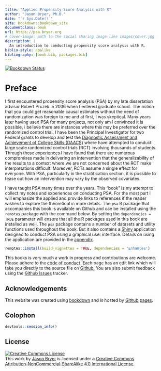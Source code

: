 ```yaml
--- 
title: "Applied Propensity Score Analysis with R"
author: "Jason Bryer, Ph.D."
date: "`r Sys.Date()`"
site: bookdown::bookdown_site
documentclass: book
url: https://psa.bryer.org
# cover-image: path to the social sharing image like images/cover.jpg
description: |
  An introduction to conducting propensity score analysis with R.
biblio-style: apalike
bibliography: [book.bib, packages.bib]
---
```


[![Bookdown Status](https://github.com/jbryer/psa/actions/workflows/bookdown.yaml/badge.svg)](https://github.com/jbryer/psa/actions/workflows/bookdown.yaml)

# Preface {-}

I first encountered propensity score analysis (PSA) by my late dissertation advisor Robert Pruzek in 2006 when I entered graduate school. The notion that you could get reasonable causal estimates without the need of randomization was foreign to me and at first, I was skeptical. Many years later having used PSA for many projects, not only am I convinced it is possible, I believe there are instances where this may be preferred over the randomized control trial. I have been the Principal Investigator for two Federal grants to develop and test the [Diagnostic Assessment and Achievement of College Skills (DAACS)](https://daacs.net) where have attempted to conduct large scale randomized control trials (RCT) involving thousands of students. Through those experiences I have found that there are numerous compromises made in delivering an intervention that the generalizability of the results to a context where we are not concerned about the RCT make interpretations difficult. Moreover, RCTs assume a single effect for everyone. With PSA, particularly in the stratification section, it is possible to tease out how an intervention may vary by the observed covariates.

I have taught PSA many times over the years. This "book" is my attempt to collect my notes and experiences on conducting PSA. For the most part I will emphasize the applied and provide links to references if the reader wishes to explore the theoretical in more details. The `psa` R package that accompanies this book is available on Github and can be installed using the `remotes` package with the command below. By setting the `dependencies = TRUE` parameter will ensure that all the R packages used in this book are installed as well. The `psa` package contains a number of datasets and utility functions used throughout the book. But it also contains a [Shiny](https://shiny.rstudio.com) application designed to conduct PSA using a graphical user interface. Details on using the application are provided in the [appendix](#psa_shiny).

```r
remotes::install(build_vignettes = TRUE, dependencies = 'Enhances')
```

This books is very much a work in progress and contributions are welcome. Please adhere to the [code of conduct](https://github.com/jbryer/psa/blob/master/CODE_OF_CONDUCT.md). Each page has an edit link which will take you directly to the source file on [Github.](https://github.com/jbryer/psa) You are also submit feedback using the [Github Issues](https://github.com/jbryer/psa/issues) tracker.


## Acknowledgements {.unnumbered}

This website was created using [bookdown](https://bookdown.org) and is hosted by [Github](https://github.com/jbryer/psa) [pages](https://www.google.com/search?client=safari&rls=en&q=github+pages&ie=UTF-8&oe=UTF-8).

## Colophon {.unnumbered}

```r
devtools::session_info()
```

## License {.unnumbered}

<a rel="license" href="http://creativecommons.org/licenses/by-nc-sa/4.0/"><img alt="Creative Commons License" style="border-width:0" src="https://i.creativecommons.org/l/by-nc-sa/4.0/88x31.png" /></a><br />This work by [Jason Bryer](https://bryer.org/) is licensed under a <a rel="license" href="http://creativecommons.org/licenses/by-nc-sa/4.0/">Creative Commons Attribution-NonCommercial-ShareAlike 4.0 International License</a>.
